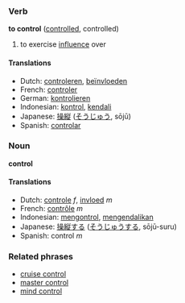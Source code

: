 === Verb ===
'''to control''' ([[controlled]], controlled)

# to exercise [[influence]] over

==== Translations ====
*Dutch: [[controleren]], [[beïnvloeden]]
*French: [[controler]]
*German: [[kontrolieren]]
*Indonesian: [[kontrol]], [[kendali]]
*Japanese: [[操縦]] ([[そうじゅう]], sōjū)
*Spanish: [[controlar]]

=== Noun ===
'''control'''

==== Translations ====
*Dutch: [[controle]] ''f'', [[invloed]] ''m''
*French: [[contrôle]] ''m''
*Indonesian: [[kontrol|mengontrol]], [[kendali|mengendalikan]]
*Japanese: [[操縦]]する ([[そうじゅう]]する, sōjū-suru)
*Spanish: control ''m''

===Related phrases===
*[[cruise control]]
*[[master control]]
*[[mind control]]